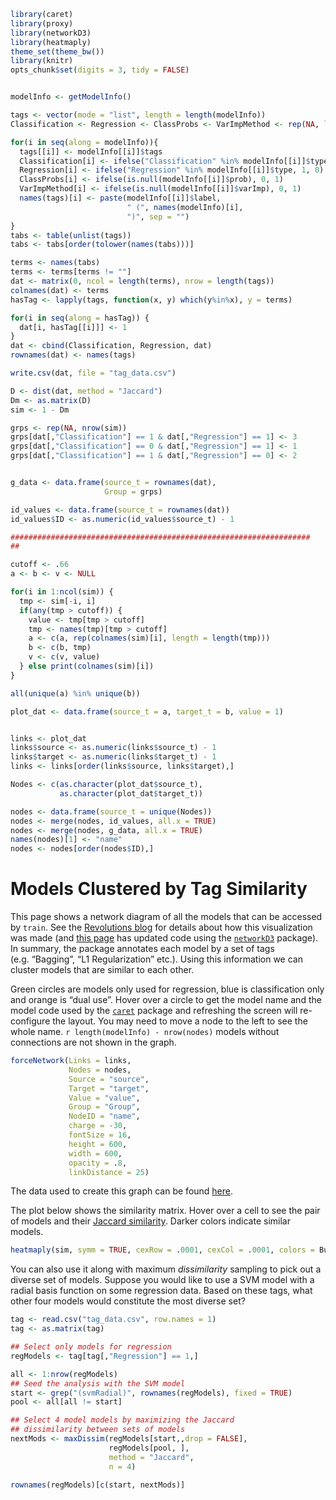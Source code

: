 ```r
library(caret)
library(proxy)
library(networkD3)
library(heatmaply)
theme_set(theme_bw())
library(knitr)
opts_chunk$set(digits = 3, tidy = FALSE)


modelInfo <- getModelInfo()

tags <- vector(mode = "list", length = length(modelInfo))
Classification <- Regression <- ClassProbs <- VarImpMethod <- rep(NA, length = length(modelInfo))

for(i in seq(along = modelInfo)){
  tags[[i]] <- modelInfo[[i]]$tags
  Classification[i] <- ifelse("Classification" %in% modelInfo[[i]]$type, 1, 0)
  Regression[i] <- ifelse("Regression" %in% modelInfo[[i]]$type, 1, 0)
  ClassProbs[i] <- ifelse(is.null(modelInfo[[i]]$prob), 0, 1)
  VarImpMethod[i] <- ifelse(is.null(modelInfo[[i]]$varImp), 0, 1)
  names(tags)[i] <- paste(modelInfo[[i]]$label, 
                          " (", names(modelInfo)[i],
                          ")", sep = "")
}
tabs <- table(unlist(tags))
tabs <- tabs[order(tolower(names(tabs)))]

terms <- names(tabs)
terms <- terms[terms != ""]
dat <- matrix(0, ncol = length(terms), nrow = length(tags))
colnames(dat) <- terms
hasTag <- lapply(tags, function(x, y) which(y%in%x), y = terms)

for(i in seq(along = hasTag)) {
  dat[i, hasTag[[i]]] <- 1
}
dat <- cbind(Classification, Regression, dat)
rownames(dat) <- names(tags)

write.csv(dat, file = "tag_data.csv")

D <- dist(dat, method = "Jaccard")
Dm <- as.matrix(D)
sim <- 1 - Dm

grps <- rep(NA, nrow(sim))
grps[dat[,"Classification"] == 1 & dat[,"Regression"] == 1] <- 3
grps[dat[,"Classification"] == 0 & dat[,"Regression"] == 1] <- 1
grps[dat[,"Classification"] == 1 & dat[,"Regression"] == 0] <- 2


g_data <- data.frame(source_t = rownames(dat),
                     Group = grps)

id_values <- data.frame(source_t = rownames(dat))
id_values$ID <- as.numeric(id_values$source_t) - 1

###################################################################
##

cutoff <- .66
a <- b <- v <- NULL

for(i in 1:ncol(sim)) {
  tmp <- sim[-i, i]
  if(any(tmp > cutoff)) {
    value <- tmp[tmp > cutoff]
    tmp <- names(tmp)[tmp > cutoff]
    a <- c(a, rep(colnames(sim)[i], length = length(tmp)))
    b <- c(b, tmp)
    v <- c(v, value)
  } else print(colnames(sim)[i])
}

all(unique(a) %in% unique(b))

plot_dat <- data.frame(source_t = a, target_t = b, value = 1)


links <- plot_dat
links$source <- as.numeric(links$source_t) - 1
links$target <- as.numeric(links$target_t) - 1
links <- links[order(links$source, links$target),]

Nodes <- c(as.character(plot_dat$source_t), 
           as.character(plot_dat$target_t))

nodes <- data.frame(source_t = unique(Nodes))
nodes <- merge(nodes, id_values, all.x = TRUE)  
nodes <- merge(nodes, g_data, all.x = TRUE)
names(nodes)[1] <- "name"
nodes <- nodes[order(nodes$ID),]
```

# Models Clustered by Tag Similarity

This page shows a network diagram of all the models that can be accessed by `train`. See the [Revolutions blog](http://blog.revolutionanalytics.com/2014/01/predictive-models-in-r-clustered-by-tag-similarity-1.html) for details about how this visualization was made (and [this page](https://github.com/topepo/caret/blob/master/html/similarity.Rhtml) has updated code using the [`networkD3`](http://cran.r-project.org/web/packages/networkD3/index.html)  package). In summary, the package annotates each model by a set of tags (e.g. "Bagging", "L1 Regularization" etc.). Using this information we can cluster models that are similar to each other. 

Green circles are models only used for regression, blue is classification only and orange is "dual use". Hover over a circle to get the model name and the model code used by the [`caret`](http://cran.r-project.org/web/packages/caret/index.html) package and refreshing the screen will re-configure the layout. You may need to move a node to the left to see the whole name. `r length(modelInfo) - nrow(nodes)` models without connections are not shown in the graph.


```r
forceNetwork(Links = links, 
             Nodes = nodes,
             Source = "source",
             Target = "target", 
             Value = "value",
             Group = "Group",
             NodeID = "name",
             charge = -30,
             fontSize = 16,
             height = 600,
             width = 600,
             opacity = .8,
             linkDistance = 25)
``` 

The data used to create this graph can be found [here](tag_data.csv). 

The plot below shows the similarity matrix. Hover over a cell to see the pair of models and their [Jaccard similarity](https://en.wikipedia.org/wiki/Jaccard_index). Darker colors indicate similar models. 


```r
heatmaply(sim, symm = TRUE, cexRow = .0001, cexCol = .0001, colors = BuPu)
``` 

You can also use it along with maximum _dissimilarity_ sampling to pick out a diverse set of models. Suppose you would like to use a SVM model with a radial basis function on some regression data. Based on these tags, what other four models would constitute the most diverse set?

```r
tag <- read.csv("tag_data.csv", row.names = 1)
tag <- as.matrix(tag)

## Select only models for regression
regModels <- tag[tag[,"Regression"] == 1,]

all <- 1:nrow(regModels)
## Seed the analysis with the SVM model
start <- grep("(svmRadial)", rownames(regModels), fixed = TRUE)
pool <- all[all != start]

## Select 4 model models by maximizing the Jaccard
## dissimilarity between sets of models
nextMods <- maxDissim(regModels[start,,drop = FALSE], 
                      regModels[pool, ], 
                      method = "Jaccard",
                      n = 4)

rownames(regModels)[c(start, nextMods)]
```
